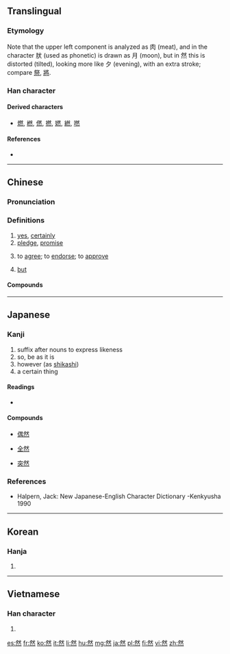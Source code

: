 ==Translingual==
{{stroke order|strokes=12}}
{{stroke order|type=animate}}

===Etymology===
{{Han etyl}}
{{Han compound|肰|火|c1=p|c2=s|t2=fire|ls=psc}}

Note that the upper left component is analyzed as 肉 (meat), and in the character 肰 (used as phonetic) is drawn as 月 (moon), but in 然 this is distorted (tilted), looking more like 夕 (evening), with an extra stroke; compare [[祭]], [[將]].

===Han character===
{{Han char|rn=86|rad=火|as=08|sn=12|four=2333<sub>3</sub>|canj=月大火 (BKF)|ids=⿱[[肰]][[灬]]}}

====Derived characters====
* [[燃]], [[橪]], [[㒄]], [[撚]], [[㜣]], [[繎]], [[嘫]]

====References====
* {{Han ref|kx=0675.120|dkj=19149|dj=1086.200|hdz=32213.050|uh=7136|ud=28982|bh=B54D|bd=46413}}

----

==Chinese==
{{zh-forms}}

===Pronunciation===
{{zh-pron
|m=rán
|c=jin4
|mc=y
|oc=y
|ma=
|cat=part,adv,n
}}

===Definitions===
{{zh-hanzi}}

# [[yes]], [[certainly]]
# [[pledge]], [[promise]]
# {{context|archaic|lang=zh}} to [[agree]]; to [[endorse]]; to [[approve]]
# {{context|archaic|lang=zh}} [[but]]

====Compounds====
{{der3
| {{zh-l|然而|tr=rán'ér}}
| {{zh-l|然後|tr=ránhòu}}
| {{zh-l|然頃|tr=ránqǐng}}
| {{zh-l|然則|tr=ránzé}}
| {{zh-l|昂然|tr=ángrán}}
| {{zh-l|必然|tr=bìrán}}
| {{zh-l|當然|tr=dāngrán}}
| {{zh-l|忽然|tr=hūrán}}
| {{zh-l|慨然|tr=kǎirán}}
| {{zh-l|偶然|tr=ǒurán}}
| {{zh-l|全然|tr=quánrán}}
| {{zh-l|雖然|tr=suīrán}}
| {{zh-l|突然|tr=tūrán}}
| {{zh-l|欣然|tr=xīnrán}}
| {{zh-l|自然|tr=zìrán}}
}}

----

==Japanese==

===Kanji===
{{ja-kanji|rs=火12|grade=4}}

# suffix after nouns to express likeness
# so, be as it is
# however (as [[shikashi]])
# a certain thing

====Readings====
* {{ja-readings|kanon=[[ぜん]] (zen)|goon=[[ねん]] (nen)|kun=[[もえる]] (moeru), [[しかれども]] (shikaredomo), [[しかして]] (shikashite)}}

====Compounds====
{{top4}}
* [[偶然]]
{{mid4}}
* [[全然]]
{{mid4}}
* [[突然]]
{{mid4}}
{{bottom}}

===References===
*Halpern, Jack: New Japanese-English Character Dictionary -Kenkyusha 1990

----

==Korean==

===Hanja===
{{ko-hanja|hangeul=[[연]]|eumhun=|rv=yeon|mr=yŏn|y=yen}}

# {{defn|lang=ko|sort=火08}}

----

==Vietnamese==

===Han character===
{{vi-hantu|[[nhiên]], [[nhen]], [[nhơn]]|rs=火08}}

# {{defn|lang=vi|sort=火08}}

[[es:然]]
[[fr:然]]
[[ko:然]]
[[it:然]]
[[li:然]]
[[hu:然]]
[[mg:然]]
[[ja:然]]
[[pl:然]]
[[fi:然]]
[[vi:然]]
[[zh:然]]